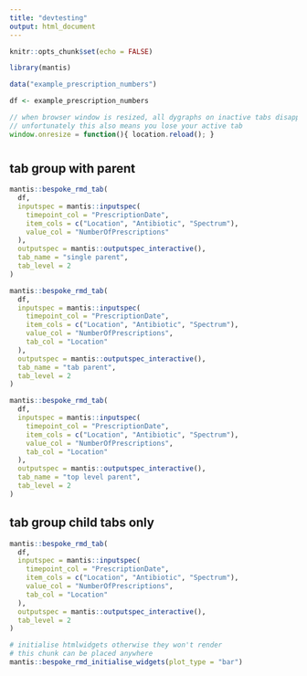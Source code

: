 ```yaml
---
title: "devtesting"
output: html_document
---
```


```r
knitr::opts_chunk$set(echo = FALSE)

library(mantis)
```

```r
data("example_prescription_numbers")

df <- example_prescription_numbers

```



```js
// when browser window is resized, all dygraphs on inactive tabs disappear. Reload page to redraw them all.
// unfortunately this also means you lose your active tab
window.onresize = function(){ location.reload(); }
```

# {.tabset .tabset-pills}


## tab group with parent {.tabset}


```r
mantis::bespoke_rmd_tab(
  df,
  inputspec = mantis::inputspec(
    timepoint_col = "PrescriptionDate",
    item_cols = c("Location", "Antibiotic", "Spectrum"),
    value_col = "NumberOfPrescriptions"
  ),
  outputspec = mantis::outputspec_interactive(),
  tab_name = "single parent",
  tab_level = 2
)

```

```r
mantis::bespoke_rmd_tab(
  df,
  inputspec = mantis::inputspec(
    timepoint_col = "PrescriptionDate",
    item_cols = c("Location", "Antibiotic", "Spectrum"),
    value_col = "NumberOfPrescriptions",
    tab_col = "Location"
  ),
  outputspec = mantis::outputspec_interactive(),
  tab_name = "tab parent",
  tab_level = 2
)

```

```r
mantis::bespoke_rmd_tab(
  df,
  inputspec = mantis::inputspec(
    timepoint_col = "PrescriptionDate",
    item_cols = c("Location", "Antibiotic", "Spectrum"),
    value_col = "NumberOfPrescriptions",
    tab_col = "Location"
  ),
  outputspec = mantis::outputspec_interactive(),
  tab_name = "top level parent",
  tab_level = 2
)

```

## tab group child tabs only {.tabset}

```r
mantis::bespoke_rmd_tab(
  df,
  inputspec = mantis::inputspec(
    timepoint_col = "PrescriptionDate",
    item_cols = c("Location", "Antibiotic", "Spectrum"),
    value_col = "NumberOfPrescriptions",
    tab_col = "Location"
  ),
  outputspec = mantis::outputspec_interactive(),
  tab_level = 2
)

```


```r
# initialise htmlwidgets otherwise they won't render
# this chunk can be placed anywhere
mantis::bespoke_rmd_initialise_widgets(plot_type = "bar")
```
